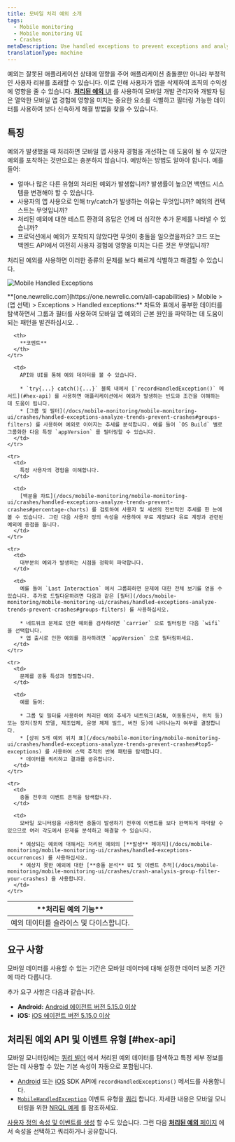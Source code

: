 ```yaml
---
title: 모바일 처리 예외 소개
tags:
  - Mobile monitoring
  - Mobile monitoring UI
  - Crashes
metaDescription: Use handled exceptions to prevent exceptions and analyze detailed contextual information to understand why apps ended in a try/catch.
translationType: machine
---
```



예외는 잘못된 애플리케이션 상태에 영향을 주어 애플리케이션 충돌뿐만 아니라 부정적인 사용자 리뷰를 초래할 수 있습니다. 이로 인해 사용자가 앱을 삭제하여 조직의 수익성에 영향을 줄 수 있습니다. [**처리된 예외** UI](/docs/mobile-monitoring/mobile-monitoring-ui/crashes/handled-exceptions-analyze-trends-prevent-crashes) 를 사용하여 모바일 개발 관리자와 개발자 팀은 열악한 모바일 앱 경험에 영향을 미치는 중요한 요소를 식별하고 필터링 가능한 데이터를 사용하여 보다 신속하게 해결 방법을 찾을 수 있습니다.

## 특징

예외가 발생했을 때 처리하면 모바일 앱 사용자 경험을 개선하는 데 도움이 될 수 있지만 예외를 포착하는 것만으로는 충분하지 않습니다. 예방하는 방법도 알아야 합니다. 예를 들어:

* 얼마나 많은 다른 유형의 처리된 예외가 발생합니까? 발생률이 높으면 백엔드 시스템을 변경해야 할 수 있습니다.
* 사용자의 앱 사용으로 인해 try/catch가 발생하는 이유는 무엇입니까? 예외의 컨텍스트는 무엇입니까?
* 처리된 예외에 대한 테스트 환경의 응답은 언제 더 심각한 추가 문제를 나타낼 수 있습니까?
* 프로덕션에서 예외가 포착되지 않았다면 무엇이 충돌을 일으켰을까요? 코드 또는 백엔드 API에서 여전히 사용자 경험에 영향을 미치는 다른 것은 무엇입니까?

처리된 예외를 사용하면 이러한 종류의 문제를 보다 빠르게 식별하고 해결할 수 있습니다.

<img
  title="Mobile Handled Exceptions"
  alt="Mobile Handled Exceptions"
  src={mobileHandledExceptionsUi}
/>

<figcaption>
  **[one.newrelic.com](https://one.newrelic.com/all-capabilities) > Mobile > (앱 선택) > Exceptions > Handled exceptions:** 차트와 표에서 풍부한 데이터를 탐색하면서 그룹과 필터를 사용하여 모바일 앱 예외의 근본 원인을 파악하는 데 도움이 되는 패턴을 발견하십시오. .
</figcaption>

<table>
  <thead>
    <tr>
      <th style={{ width: "200px" }}>
        **처리된 예외 기능**
      </th>

      <th>
        **코멘트**
      </th>
    </tr>
  </thead>

  <tbody>
    <tr>
      <td>
        예외 데이터를 슬라이스 및 다이스합니다.
      </td>

      <td>
        API와 UI를 통해 예외 데이터를 볼 수 있습니다.

        * `try{...} catch(){...}` 블록 내에서 [`recordHandledException()` 메서드](#hex-api) 를 사용하면 애플리케이션에서 예외가 발생하는 빈도와 조건을 이해하는 데 도움이 됩니다.
        * [그룹 및 필터](/docs/mobile-monitoring/mobile-monitoring-ui/crashes/handled-exceptions-analyze-trends-prevent-crashes#groups-filters) 를 사용하여 예외로 이어지는 추세를 분석합니다. 예를 들어 `OS Build` 별로 그룹화한 다음 특정 `appVersion` 를 필터링할 수 있습니다.
      </td>
    </tr>

    <tr>
      <td>
        특정 사용자의 경험을 이해합니다.
      </td>

      <td>
        [백분율 차트](/docs/mobile-monitoring/mobile-monitoring-ui/crashes/handled-exceptions-analyze-trends-prevent-crashes#percentage-charts) 를 검토하여 사용자 및 세션의 전반적인 추세를 한 눈에 볼 수 있습니다. 그런 다음 사용자 정의 속성을 사용하여 무료 계정보다 유료 계정과 관련된 예외에 중점을 둡니다.
      </td>
    </tr>

    <tr>
      <td>
        대부분의 예외가 발생하는 시점을 정확히 파악합니다.
      </td>

      <td>
        예를 들어 `Last Interaction` 에서 그룹화하면 문제에 대한 전체 보기를 얻을 수 있습니다. 추가로 드릴다운하려면 다음과 같은 [필터](/docs/mobile-monitoring/mobile-monitoring-ui/crashes/handled-exceptions-analyze-trends-prevent-crashes#groups-filters) 를 사용하십시오.

        * 네트워크 문제로 인한 예외를 검사하려면 `carrier` 으로 필터링한 다음 `wifi` 을 선택합니다.
        * 앱 출시로 인한 예외를 검사하려면 `appVersion` 으로 필터링하세요.
      </td>
    </tr>

    <tr>
      <td>
        문제를 공통 특성과 정렬합니다.
      </td>

      <td>
        예를 들어:

        * 그룹 및 필터를 사용하여 처리된 예외 추세가 네트워크(ASN, 이동통신사, 위치 등) 또는 장치(장치 모델, 제조업체, 운영 체제 빌드, 버전 등)에 나타나는지 여부를 결정합니다.
        * [상위 5개 예외 위치 표](/docs/mobile-monitoring/mobile-monitoring-ui/crashes/handled-exceptions-analyze-trends-prevent-crashes#top5-exceptions) 를 사용하여 스택 추적의 반복 패턴을 탐색합니다.
        * 데이터를 쿼리하고 결과를 공유합니다.
      </td>
    </tr>

    <tr>
      <td>
        충돌 전후의 이벤트 흔적을 탐색합니다.
      </td>

      <td>
        모바일 모니터링을 사용하면 충돌이 발생하기 전후에 이벤트를 보다 완벽하게 파악할 수 있으므로 여러 각도에서 문제를 분석하고 해결할 수 있습니다.

        * 예상되는 예외에 대해서는 처리된 예외의 [**발생** 페이지](/docs/mobile-monitoring/mobile-monitoring-ui/crashes/handled-exceptions-occurrences) 를 사용하십시오.
        * 예상치 못한 예외에 대한 [**충돌 분석** UI 및 이벤트 추적](/docs/mobile-monitoring/mobile-monitoring-ui/crashes/crash-analysis-group-filter-your-crashes) 을 사용합니다.
      </td>
    </tr>
  </tbody>
</table>

## 요구 사항

<Callout variant="tip">
  모바일 데이터를 사용할 수 있는 기간은 모바일 데이터에 대해 설정한 데이터 보존 기간에 따라 다릅니다.
</Callout>

추가 요구 사항은 다음과 같습니다.

* **Android:** [Android 에이전트 버전 5.15.0 이상](/docs/release-notes/mobile-release-notes/android-release-notes)
* **iOS:** [iOS 에이전트 버전 5.15.0 이상](/docs/release-notes/mobile-release-notes/ios-release-notes)

## 처리된 예외 API 및 이벤트 유형 [#hex-api]

모바일 모니터링에는 [쿼리 빌더](/docs/insights/use-insights-ui/getting-started/introduction-new-relic-insights) 에서 처리된 예외 데이터를 탐색하고 특정 세부 정보를 얻는 데 사용할 수 있는 기본 속성이 자동으로 포함됩니다.

* [Android](/docs/mobile-monitoring/new-relic-mobile-android/android-sdk-api/recordhandledexception-android-sdk-api) 또는 [iOS](/docs/mobile-monitoring/new-relic-mobile-ios/ios-sdk-api/record-handled-exception) SDK API에 `recordHandledExceptions()` 메서드를 사용합니다.
* [`MobileHandledException`](/docs/insights/insights-data-sources/default-data/mobile-events-attributes#mobilehandledexception-attributes) 이벤트 유형을 [쿼리](/docs/insights/nrql-new-relic-query-language/using-nrql/query-page-create-edit-nrql-queries) 합니다. 자세한 내용은 모바일 모니터링을 위한 [NRQL 예제](/docs/insights/nrql-new-relic-query-language/nrql-query-examples/insights-query-examples-new-relic-mobile#mobilehandledexception-examples) 를 참조하세요.

[사용자 정의 속성 및 이벤트를 생성](/docs/mobile-monitoring/new-relic-mobile/maintenance/add-custom-data-new-relic-mobile) 할 수도 있습니다. 그런 다음 [**처리된 예외** 페이지](/docs/mobile-monitoring/mobile-monitoring-ui/crashes/handled-exceptions-analyze-trends-prevent-crashes) 에서 속성을 선택하고 쿼리하거나 공유합니다.